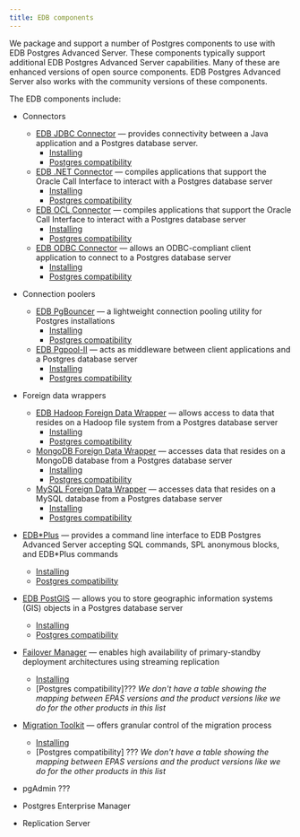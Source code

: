 ```yaml
---
title: EDB components
---
```


We package and support a number of Postgres components to use with EDB Postgres Advanced Server. These components typically support additional EDB Postgres Advanced Server capabilities. Many of these are enhanced versions of open source components.  EDB Postgres Advanced Server also works with the community versions of these components. 

The EDB components include:


- Connectors
  - [EDB JDBC Connector](/jdbc_connector/latest/) &mdash; provides connectivity between a Java application and a Postgres database server. 
    - [Installing](/jdbc_connector/latest/installing/)
    - [Postgres compatibility](/jdbc_connector/latest/02_requirements_overview/)
  - [EDB .NET Connector](/net_connector/latest/) &mdash; compiles applications that support the Oracle Call Interface to interact with a Postgres database server
    - [Installing](/net_connector/latest/04_installing_and_configuring_the_net_connector/)
    - [Postgres compatibility](/net_connector/latest/02_requirements_overview/)
  - [EDB OCL Connector](/jdbc_connector/latest/) &mdash; compiles applications that support the Oracle Call Interface to interact with a Postgres database server
    - [Installing](/jdbc_connector/latest/installing/)
    - [Postgres compatibility](/jdbc_connector/latest/02_requirements_overview/)
  - [EDB ODBC Connector](/odbc_connector/latest/) &mdash; allows an ODBC-compliant client application to connect to a Postgres database server
    - [Installing](/odbc_connector/latest/installing/)
    - [Postgres compatibility](/odbc_connector/latest/02_requirements_overview/)
- Connection poolers
  - [EDB PgBouncer](/pgbouncer/latest/) &mdash; a lightweight connection pooling utility for Postgres installations
    - [Installing](/pgbouncer/latest/installing/)
    - [Postgres compatibility](/pgbouncer/latest/supported_platforms/)
  - [EDB Pgpool-II](/pgpool/latest/) &mdash; acts as middleware between client applications and a Postgres database server
    - [Installing](/pgpool/latest/installing/)
    - [Postgres compatibility](/pgpool/latest/supported_platforms/)
- Foreign data wrappers 
  - [EDB Hadoop Foreign Data Wrapper](/jdbc_connector/latest/installing/) &mdash; allows access to data that resides on a Hadoop file system from a Postgres database server
    - [Installing](/jdbc_connector/latest/installing/)
    - [Postgres compatibility](/hadoop_data_adapter/latest/02_requirements_overview/)
  - [MongoDB Foreign Data Wrapper](/mongo_data_adapter/latest/) &mdash;  accesses data that resides on a MongoDB database from a Postgres database server
    - [Installing](/mongo_connector/latest/installing/)
    - [Postgres compatibility](/mongo_data_adapter/latest/02_requirements_overview/)
  - [MySQL Foreign Data Wrapper](/mysql_data_adapter/latest/) &mdash;  accesses data that resides on a MySQL database from a Postgres database server
    - [Installing](/mysql_connector/latest/installing/)
    - [Postgres compatibility](/mysql_data_adapter/latest/02_requirements_overview/)
- [EDB\*Plus](/edb_plus/latest/) &mdash; provides a command line interface to EDB Postgres Advanced Server accepting SQL commands, SPL anonymous blocks, and EDB*Plus commands
  - [Installing](/edb_plus/latest/installing/)
  - [Postgres compatibility](/edb_plus/latest/02a_supported_platforms/) 
- [EDB PostGIS](/postgis/latest/) &mdash; allows you to store geographic information systems (GIS) objects in a Postgres database server
  - [Installing](/postgis/latest/installing/)
  - [Postgres compatibility](/postgis/latest/supported_platforms/)
- [Failover Manager](/efm/latest/) &mdash; enables high availability of primary-standby deployment architectures using streaming replication
  - [Installing](/efm/latest/installing/)
  - [Postgres compatibility]??? *We don't have a table showing the mapping between EPAS versions and the product versions like we do for the other products in this list* 
- [Migration Toolkit](/migration_toolkit/latest/) &mdash;  offers granular control of the migration process
  - [Installing](/migration_toolkit/latest/installing/)
  - [Postgres compatibility] ??? *We don't have a table showing the mapping between EPAS versions and the product versions like we do for the other products in this list* 

- pgAdmin ???
- Postgres Enterprise Manager
- Replication Server


